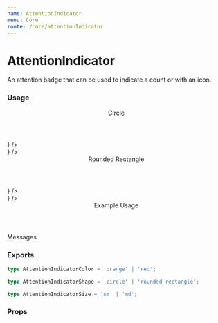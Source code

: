 ```yaml
---
name: AttentionIndicator
menu: Core
route: /core/attentionIndicator
---
```



# AttentionIndicator

An attention badge that can be used to indicate a count or with an icon.

### Usage

<Playground>
  <Header h4>Circle</Header>
  <div className="flex flex-col ml-3">
    <div className="flex flex-row items-start gap-6 mb-5">
      <div className="relative">
        <AttentionIndicator color="red" />
      </div>
      <div className="relative">
        <AttentionIndicator color="red" count={1} />
      </div>
      <div className="relative">
        <AttentionIndicator color="red" count={10} />
      </div>
      <div className="relative">
        <AttentionIndicator color="red" count={100} />
      </div>
      <div className="relative">
        <AttentionIndicator color="red" icon={<CloseIcon />} />
      </div>
    </div>
    <div className="flex flex-row items-start gap-6 ml-1">
      <div className="relative">
        <AttentionIndicator color="orange" size="md" />
      </div>
      <div className="relative">
        <AttentionIndicator color="orange" size="md" count={1} />
      </div>
      <div className="relative">
        <AttentionIndicator color="orange" size="md" count={10} />
      </div>
      <div className="relative">
        <AttentionIndicator color="orange" size="md" count={100} />
      </div>
      <div className="relative">
        <AttentionIndicator color="orange" size="md" icon={<CloseIcon />} />
      </div>
    </div>
  </div>

  <Header h4>Rounded Rectangle</Header>
  <div className="flex flex-col ml-3">
    <div className="flex flex-row items-start gap-6 mb-5">
      <div className="relative">
        <AttentionIndicator color="red" shape="rounded-rectangle" />
      </div>
      <div className="relative">
        <AttentionIndicator color="red" shape="rounded-rectangle" count={1} />
      </div>
      <div className="relative">
        <AttentionIndicator color="red" shape="rounded-rectangle" count={10} />
      </div>
      <div className="relative">
        <AttentionIndicator color="red" shape="rounded-rectangle" count={100} />
      </div>
      <div className="relative">
        <AttentionIndicator color="red" shape="rounded-rectangle" icon={<CloseIcon />} />
      </div>
    </div>
    <div className="flex flex-row items-start gap-6 ml-1">
      <div className="relative">
        <AttentionIndicator color="orange" shape="rounded-rectangle" size="md" />
      </div>
      <div className="relative">
        <AttentionIndicator color="orange" shape="rounded-rectangle" size="md" count={1} />
      </div>
      <div className="relative">
        <AttentionIndicator color="orange" shape="rounded-rectangle" size="md" count={10} />
      </div>
      <div className="relative">
        <AttentionIndicator color="orange" shape="rounded-rectangle" size="md" count={100} />
      </div>
      <div className="relative">
        <AttentionIndicator color="orange" shape="rounded-rectangle" size="md" icon={<CloseIcon />} />
      </div>
    </div>
  </div>

  <Header h4>Example Usage</Header>
  <div className="relative flex flex-col h-16 w-16 p-2">
    <BookmarkOutlineIcon />
    <div className="text-2xs w-12"> Messages </div>
    <AttentionIndicator color="orange" shape="rounded-rectangle" size="md" count={10} />
  </div>
</Playground>

### Exports

```ts
type AttentionIndicatorColor = 'orange' | 'red';

type AttentionIndicatorShape = 'circle' | 'rounded-rectangle';

type AttentionIndicatorSize = 'sm' | 'md';
```

### Props

<Props of={AttentionIndicator} />
